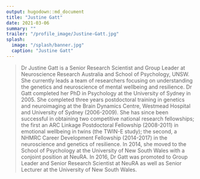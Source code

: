 ```yaml
---
output: hugodown::md_document
title: "Justine Gatt"
date: 2021-03-06
summary: ""
trailer: "/profile_image/Justine-Gatt.jpg"
splash:
  image: "/splash/banner.jpg"
  caption: "Justine Gatt"
---
```


> Dr Justine Gatt is a Senior Research Scientist and Group Leader at Neuroscience Research Australia and School of Psychology, UNSW. She currently leads a team of researchers focusing on understanding the genetics and neuroscience of mental wellbeing and resilience. Dr Gatt completed her PhD in Psychology at the University of Sydney in 2005. She completed three years postdoctoral training in genetics and neuroimaging at the Brain Dynamics Centre, Westmead Hospital and University of Sydney (2006-2009). She has since been successful in obtaining two competitive national research fellowships; the first an ARC Linkage Postdoctoral Fellowship (2008-2011) in emotional wellbeing in twins (the TWIN-E study); the second, a NHMRC Career Development Fellowship (2014-2017) in the neuroscience and genetics of resilience. In 2014, she moved to the School of Psychology at the University of New South Wales with a conjoint position at NeuRA. In 2016, Dr Gatt was promoted to Group Leader and Senior Research Scientist at NeuRA as well as Senior Lecturer at the University of New South Wales.
